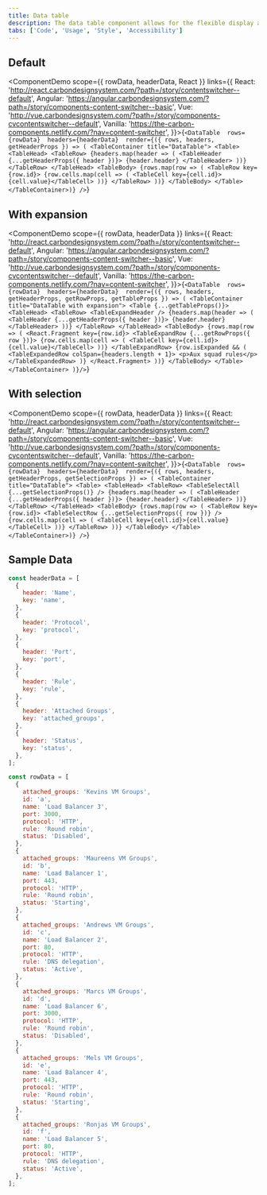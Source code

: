 ```yaml
---
title: Data table
description: The data table component allows for the flexible display and sorting of information.
tabs: ['Code', 'Usage', 'Style', 'Accessibility']
---
```



## Default

<ComponentDemo
  scope={{ rowData, headerData, React }}
  links={{
    React:
      'http://react.carbondesignsystem.com/?path=/story/contentswitcher--default',
    Angular:
      'https://angular.carbondesignsystem.com/?path=/story/components-content-switcher--basic',
    Vue:
      'http://vue.carbondesignsystem.com/?path=/story/components-cvcontentswitcher--default',
    Vanilla: 'https://the-carbon-components.netlify.com/?nav=content-switcher',
  }}>{`<DataTable 
  rows={rowData} 
  headers={headerData} 
  render={({ rows, headers, getHeaderProps }) => (
  <TableContainer title="DataTable">
    <Table>
      <TableHead>
        <TableRow>
          {headers.map(header => (
            <TableHeader {...getHeaderProps({ header })}>
              {header.header}
            </TableHeader>
          ))}
        </TableRow>
      </TableHead>
      <TableBody>
        {rows.map(row => (
          <TableRow key={row.id}>
            {row.cells.map(cell => (
              <TableCell key={cell.id}>{cell.value}</TableCell>
            ))}
          </TableRow>
        ))}
      </TableBody>
    </Table>
  </TableContainer>)}
/>`}</ComponentDemo>

## With expansion

<ComponentDemo
  scope={{ rowData, headerData }}
  links={{
    React:
      'http://react.carbondesignsystem.com/?path=/story/contentswitcher--default',
    Angular:
      'https://angular.carbondesignsystem.com/?path=/story/components-content-switcher--basic',
    Vue:
      'http://vue.carbondesignsystem.com/?path=/story/components-cvcontentswitcher--default',
    Vanilla: 'https://the-carbon-components.netlify.com/?nav=content-switcher',
  }}>{`<DataTable 
  rows={rowData} 
  headers={headerData} 
  render={({ rows, headers, getHeaderProps, getRowProps, getTableProps }) => (
  <TableContainer title="DataTable with expansion">
    <Table {...getTableProps()}>
      <TableHead>
        <TableRow>
          <TableExpandHeader />
          {headers.map(header => (
            <TableHeader {...getHeaderProps({ header })}>
              {header.header}
            </TableHeader>
          ))}
        </TableRow>
      </TableHead>
      <TableBody>
        {rows.map(row => (
          <React.Fragment key={row.id}>
            <TableExpandRow {...getRowProps({ row })}>
              {row.cells.map(cell => (
                <TableCell key={cell.id}>{cell.value}</TableCell>
              ))}
            </TableExpandRow>
            {row.isExpanded && (
              <TableExpandedRow colSpan={headers.length + 1}>
                <p>Aux squad rules</p>
              </TableExpandedRow>
            )}
          </React.Fragment>
        ))}
      </TableBody>
    </Table>
  </TableContainer>
)}/>`}</ComponentDemo>

## With selection

<ComponentDemo
  scope={{ rowData, headerData }}
  links={{
    React:
      'http://react.carbondesignsystem.com/?path=/story/contentswitcher--default',
    Angular:
      'https://angular.carbondesignsystem.com/?path=/story/components-content-switcher--basic',
    Vue:
      'http://vue.carbondesignsystem.com/?path=/story/components-cvcontentswitcher--default',
    Vanilla: 'https://the-carbon-components.netlify.com/?nav=content-switcher',
  }}>{`<DataTable 
  rows={rowData} 
  headers={headerData} 
  render={({ rows, headers, getHeaderProps, getSelectionProps }) => (
  <TableContainer title="DataTable">
    <Table>
      <TableHead>
        <TableRow>
          <TableSelectAll {...getSelectionProps()} />
          {headers.map(header => (
            <TableHeader {...getHeaderProps({ header })}>
              {header.header}
            </TableHeader>
          ))}
        </TableRow>
      </TableHead>
      <TableBody>
        {rows.map(row => (
          <TableRow key={row.id}>
            <TableSelectRow {...getSelectionProps({ row })} />
            {row.cells.map(cell => (
              <TableCell key={cell.id}>{cell.value}</TableCell>
            ))}
          </TableRow>
        ))}
      </TableBody>
    </Table>
  </TableContainer>)}
/>`}</ComponentDemo>

## Sample Data

```javascript
const headerData = [
  {
    header: 'Name',
    key: 'name',
  },
  {
    header: 'Protocol',
    key: 'protocol',
  },
  {
    header: 'Port',
    key: 'port',
  },
  {
    header: 'Rule',
    key: 'rule',
  },
  {
    header: 'Attached Groups',
    key: 'attached_groups',
  },
  {
    header: 'Status',
    key: 'status',
  },
];

const rowData = [
  {
    attached_groups: 'Kevins VM Groups',
    id: 'a',
    name: 'Load Balancer 3',
    port: 3000,
    protocol: 'HTTP',
    rule: 'Round robin',
    status: 'Disabled',
  },
  {
    attached_groups: 'Maureens VM Groups',
    id: 'b',
    name: 'Load Balancer 1',
    port: 443,
    protocol: 'HTTP',
    rule: 'Round robin',
    status: 'Starting',
  },
  {
    attached_groups: 'Andrews VM Groups',
    id: 'c',
    name: 'Load Balancer 2',
    port: 80,
    protocol: 'HTTP',
    rule: 'DNS delegation',
    status: 'Active',
  },
  {
    attached_groups: 'Marcs VM Groups',
    id: 'd',
    name: 'Load Balancer 6',
    port: 3000,
    protocol: 'HTTP',
    rule: 'Round robin',
    status: 'Disabled',
  },
  {
    attached_groups: 'Mels VM Groups',
    id: 'e',
    name: 'Load Balancer 4',
    port: 443,
    protocol: 'HTTP',
    rule: 'Round robin',
    status: 'Starting',
  },
  {
    attached_groups: 'Ronjas VM Groups',
    id: 'f',
    name: 'Load Balancer 5',
    port: 80,
    protocol: 'HTTP',
    rule: 'DNS delegation',
    status: 'Active',
  },
];
```
